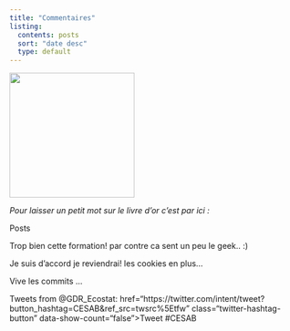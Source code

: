 ```yaml
---
title: "Commentaires"
listing:
  contents: posts
  sort: "date desc"
  type: default
---
```


![](livre.png){width="219"}

*Pour laisser un petit mot sur le livre d'or c'est par ici :*

::: panel-tabset
Posts
:::

::: panel-tabset
Trop bien cette formation! par contre ca sent un peu le geek.. :)
:::

::: panel-tabset
Je suis d'accord je reviendrai! les cookies en plus...
:::

::: panel-tabset
Vive les commits ...
:::

::: panel-tabset
Tweets from @GDR_Ecostat: href="https://twitter.com/intent/tweet?button_hashtag=CESAB&ref_src=twsrc%5Etfw" class="twitter-hashtag-button" data-show-count="false"\>Tweet #CESAB</a>

```{=html}
<script async src="https://platform.twitter.com/widgets.js" charset="utf-8"></script>
```
:::
